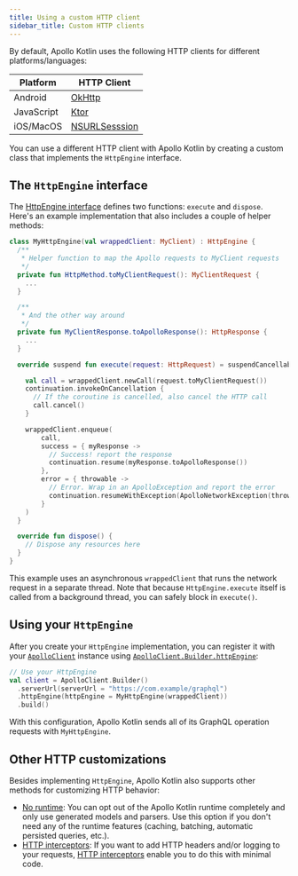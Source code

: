 ```yaml
---
title: Using a custom HTTP client
sidebar_title: Custom HTTP clients
---
```


By default, Apollo Kotlin uses the following HTTP clients for different platforms/languages:

| Platform | HTTP Client |
|----------|-------------|
| Android  | [OkHttp](https://square.github.io/okhttp/) |
| JavaScript | [Ktor](https://ktor.io/) |
| iOS/MacOS | [NSURLSesssion](https://developer.apple.com/documentation/foundation/nsurlsession) |

You can use a different HTTP client with Apollo Kotlin by creating a custom class that implements the `HttpEngine` interface.

## The `HttpEngine` interface

The [HttpEngine interface](https://apollographql.github.io/apollo-android/kdoc/apollo-runtime/com.apollographql.apollo3.network.http/-http-engine/index.html) defines two functions: `execute` and `dispose`. Here's an example implementation that also includes a couple of helper methods:

```kotlin
class MyHttpEngine(val wrappedClient: MyClient) : HttpEngine {
  /**
   * Helper function to map the Apollo requests to MyClient requests
   */
  private fun HttpMethod.toMyClientRequest(): MyClientRequest {
    ...
  }

  /**
   * And the other way around
   */
  private fun MyClientResponse.toApolloResponse(): HttpResponse {
    ...
  }

  override suspend fun execute(request: HttpRequest) = suspendCancellableCoroutine { continuation ->

    val call = wrappedClient.newCall(request.toMyClientRequest())
    continuation.invokeOnCancellation {
      // If the coroutine is cancelled, also cancel the HTTP call
      call.cancel()
    }

    wrappedClient.enqueue(
        call,
        success = { myResponse ->
          // Success! report the response
          continuation.resume(myResponse.toApolloResponse())
        },
        error = { throwable ->
          // Error. Wrap in an ApolloException and report the error
          continuation.resumeWithException(ApolloNetworkException(throwable))
        }
    )
  }

  override fun dispose() {
    // Dispose any resources here
  }
}
```

This example uses an asynchronous `wrappedClient` that runs the network request in a separate thread. Note that because `HttpEngine.execute` itself is called from a background thread, you can safely block in `execute()`.

## Using your `HttpEngine`

After you create your `HttpEngine` implementation, you can register it with your [`ApolloClient`](https://apollographql.github.io/apollo-android/kdoc/apollo-runtime/com.apollographql.apollo3/-apollo-client/index.html) instance using [`ApolloClient.Builder.httpEngine`](https://apollographql.github.io/apollo-android/kdoc/apollo-runtime/com.apollographql.apollo3/-apollo-client/-builder/http-engine.html):

```kotlin
// Use your HttpEngine
val client = ApolloClient.Builder()
  .serverUrl(serverUrl = "https://com.example/graphql")
  .httpEngine(httpEngine = MyHttpEngine(wrappedClient))
  .build()
```

With this configuration, Apollo Kotlin sends all of its GraphQL operation requests with `MyHttpEngine`.

## Other HTTP customizations

Besides implementing `HttpEngine`, Apollo Kotlin also supports other methods for customizing HTTP behavior:

* [No runtime](no-runtime): You can opt out of the Apollo Kotlin runtime completely and only use generated models and parsers. Use this option if you don't need any of the runtime features (caching, batching, automatic persisted queries, etc.).
* [HTTP interceptors](interceptors-http): If you want to add HTTP headers and/or logging to your requests, [HTTP interceptors](interceptors-http) enable you to do this with minimal code.
